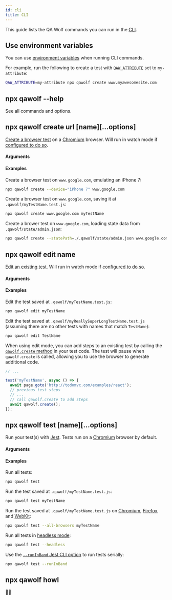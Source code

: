 ```yaml
---
id: cli
title: CLI
---
```



This guide lists the QA Wolf commands you can run in the [CLI](../install#understand-the-command-line).

## Use environment variables

You can use [environment variables](environment_variables) when running CLI commands.

For example, run the following to create a test with [`QAW_ATTRIBUTE`](environment_variables#qaw_attribute) set to `my-attribute`:

```bash
QAW_ATTRIBUTE=my-attribute npx qawolf create www.myawesomesite.com
```

## npx qawolf --help

See all commands and options.

## npx qawolf create url [name][...options]

[Create a browser test](../create_a_test) on a [Chromium](https://www.chromium.org/Home) browser. Will run in watch mode if [configured to do so](config#watch).

#### Arguments

<ArgumentCreate />

#### Examples

Create a browser test on `www.google.com`, emulating an iPhone 7:

```bash
npx qawolf create --device="iPhone 7" www.google.com
```

Create a browser test on `www.google.com`, saving it at `.qawolf/myTestName.test.js`:

```bash
npx qawolf create www.google.com myTestName
```

Create a brower test on `www.google.com`, loading state data from `.qawolf/state/admin.json`:

```bash
npx qawolf create --statePath=./.qawolf/state/admin.json www.google.com
```

## npx qawolf edit name

[Edit an existing test](../edit_a_test). Will run in watch mode if [configured to do so](config#watch).

#### Arguments

<Argument
  description="A string that matches exactly one test file name."
  name="name"
  type="string"
/>

#### Examples

Edit the test saved at `.qawolf/myTestName.test.js`:

```bash
npx qawolf edit myTestName
```

Edit the test saved at `.qawolf/myReallySuperLongTestName.test.js` (assuming there are no other tests with names that match `TestName`):

```bash
npx qawolf edit TestName
```

When using edit mode, you can add steps to an existing test by calling the [`qawolf.create` method](qawolf/create) in your test code. The test will pause when `qawolf.create` is called, allowing you to use the browser to generate additional code.

```js
// ...

test('myTestName', async () => {
  await page.goto('http://todomvc.com/examples/react');
  // previous test steps
  // ...
  // call qawolf.create to add steps
  await qawolf.create();
});
```

## npx qawolf test [name][...options]

Run your test(s) with [Jest](https://jestjs.io/). Tests run on a [Chromium](https://www.chromium.org/Home) browser by default.

#### Arguments

<ArgumentTest />

#### Examples

Run all tests:

```bash
npx qawolf test
```

Run the test saved at `.qawolf/myTestName.test.js`:

```bash
npx qawolf test myTestName
```

Run the test saved at `.qawolf/myTestName.test.js` on [Chromium](https://www.chromium.org/Home), [Firefox](https://www.mozilla.org/en-US/firefox/new), and [WebKit](https://webkit.org):

```bash
npx qawolf test --all-browsers myTestName
```

Run all tests in [headless mode](https://developers.google.com/web/updates/2017/04/headless-chrome):

```bash
npx qawolf test --headless
```

Use the [`--runInBand` Jest CLI option](https://jestjs.io/docs/en/cli#--runinband) to run tests serially:

```bash
npx qawolf test --runInBand
```

## npx qawolf howl

🐺😉
